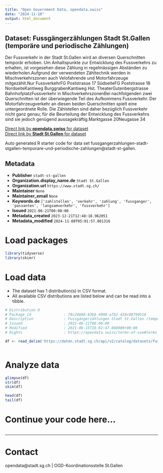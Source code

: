 ```yaml
---
title: "Open Government Data, opendata.swiss"
date: "2024-11-10"
output: html_document
---
```


## Dataset: Fussgängerzählungen Stadt St.Gallen (temporäre und periodische Zählungen)

Der Fussverkehr in der Stadt St.Gallen wird an diversen Querschnitten temporär erhoben. Um Anhaltspunkte zur Entwicklung des Fussverkehrs zu erhalten, ist vorgesehen diese Zählung in regelmässigen Abständen zu wiederholen.Aufgrund der verwendeten Zähltechnik werden in Mischverkehrszonen auch Velofahrende und Motorfahrzeuge mitgezählt.Nur FussverkehrFG Poststrasse 17 SüdseiteFG Poststrasse 18 NordseiteKantiweg BurggrabenKantiweg Hst. TheaterGutenbergstrasse BahnhofplatzFussverkehr in MischverkehrszonenBei nachfolgenden zwei Querschnitten ist der überwiegende Teil des Aufkommens Fussverkehr. Der Motorfahrzeugverkehr an diesen beiden Querschnitten spielt eine untergeordnete Rolle. Die Zählstellen sind daher bezüglich Fussverkehr nicht ganz genau; für die Beurteilung der Entwicklung des Fussverkehrs sind sie jedoch genügend aussagekräftig.Marktgasse 20Neugasse 34

[Direct link by **opendata.swiss** for dataset](https://opendata.swiss/de/dataset/fussgangerzahlungen-stadt-st-gallen-temporare-und-periodische-zahlungen)<br>
[Direct link by **Stadt St.Gallen** for dataset](https://daten.stadt.sg.ch/explore/dataset/fussgangerzahlungen-stadt-stgallen-temporare-und-periodische-zahlungen/)

Auto generated R starter code for data set fussgangerzahlungen-stadt-stgallen-temporare-und-periodische-zahlungen@stadt-st-gallen.

## Metadata

- **Publisher** `stadt-st-gallen`
- **Organization.display_name.de** `Stadt St.Gallen`
- **Organization.url** `https://www.stadt.sg.ch/`
- **Maintainer** `None`
- **Maintainer_email** `None`
- **Keywords.de** `['zahlstellen', 'verkehr', 'zahlung', 'fussganger', 'passanten', 'langsamverkehr', 'fussverkehr']`
- **Issued** `2021-06-21T00:00:00`
- **Metadata_created** `2023-12-21T12:48:18.962051`
- **Metadata_modified** `2024-11-08T05:01:57.801316`


# Load packages

```r

library(tidyverse)
library(skimr)

```

# Load data

-   The dataset has 1 distribution(s) in CSV format.
-   All available CSV distributions are listed below and can be read into a tibble.

```r

# Distribution 0
# Package_id               : 78c24688-83b6-4098-a7b2-428c08790518
# Description              : Fussgängerzählungen Stadt St.Gallen (temporäre und periodische Zählungen) (csv)
# Issued                   : 2021-06-21T00:00:00
# Modified                 : 2021-06-15T16:02:47.860000+00:00
# Rights                   : https://opendata.swiss/terms-of-use#terms_by

df <- read_delim('https://daten.stadt.sg.ch/api/v2/catalog/datasets/fussgangerzahlungen-stadt-stgallen-temporare-und-periodische-zahlungen/exports/csv?use_labels=true')



```

# Analyze data

```r

glimpse(df)
str(df)
skim(df)

head(df)
tail(df)

```

# Continue your code here...

```r

```

------------------------------------------------------------------------

# Contact

opendata@stadt.sg.ch | OGD-Koordinationsstelle St.Gallen
